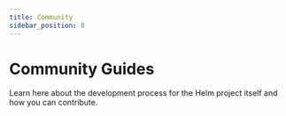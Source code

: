 ```yaml
---
title: Community
sidebar_position: 8
---
```


# Community Guides

Learn here about the development process for the Helm project itself and how you
can contribute.



<DocCardList />
